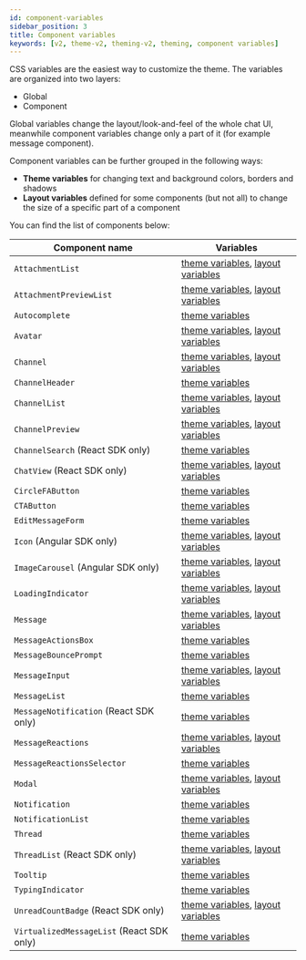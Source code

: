 ```yaml
---
id: component-variables
sidebar_position: 3
title: Component variables
keywords: [v2, theme-v2, theming-v2, theming, component variables]
---
```


CSS variables are the easiest way to customize the theme. The variables are organized into two layers:

- Global
- Component

Global variables change the layout/look-and-feel of the whole chat UI, meanwhile component variables change only a part of it (for example message component).

Component variables can be further grouped in the following ways:

- **Theme variables** for changing text and background colors, borders and shadows
- **Layout variables** defined for some components (but not all) to change the size of a specific part of a component

You can find the list of components below:

| Component name                            | Variables                                                                                                                                                                                                                                                                                            |
| ----------------------------------------- | ---------------------------------------------------------------------------------------------------------------------------------------------------------------------------------------------------------------------------------------------------------------------------------------------------- |
| `AttachmentList`                          | [theme variables](https://github.com/GetStream/stream-chat-css/tree/v5.0.2/src/v2/styles/AttachmentList/AttachmentList-theme.scss), [layout variables](https://github.com/GetStream/stream-chat-css/tree/v5.0.2/src/v2/styles/AttachmentList/AttachmentList-layout.scss)                             |
| `AttachmentPreviewList`                   | [theme variables](https://github.com/GetStream/stream-chat-css/tree/v5.0.2/src/v2/styles/AttachmentPreviewList/AttachmentPreviewList-theme.scss), [layout variables](https://github.com/GetStream/stream-chat-css/tree/v5.0.2/src/v2/styles/AttachmentPreviewList/AttachmentPreviewList-layout.scss) |
| `Autocomplete`                            | [theme variables](https://github.com/GetStream/stream-chat-css/tree/v5.0.2/src/v2/styles/Autocomplete/Autocomplete-theme.scss)                                                                                                                                                                       |
| `Avatar`                                  | [theme variables](https://github.com/GetStream/stream-chat-css/tree/v5.0.2/src/v2/styles/Avatar/Avatar-theme.scss), [layout variables](https://github.com/GetStream/stream-chat-css/tree/v5.0.2/src/v2/styles/Avatar/Avatar-layout.scss)                                                             |
| `Channel`                                 | [theme variables](https://github.com/GetStream/stream-chat-css/tree/v5.0.2/src/v2/styles/Channel/Channel-theme.scss), [layout variables](https://github.com/GetStream/stream-chat-css/tree/v5.0.2/src/v2/styles/Channel/Channel-layout.scss)                                                         |
| `ChannelHeader`                           | [theme variables](https://github.com/GetStream/stream-chat-css/tree/v5.0.2/src/v2/styles/ChannelHeader/ChannelHeader-theme.scss)                                                                                                                                                                     |
| `ChannelList`                             | [theme variables](https://github.com/GetStream/stream-chat-css/tree/v5.0.2/src/v2/styles/ChannelList/ChannelList-theme.scss), [layout variables](https://github.com/GetStream/stream-chat-css/tree/v5.0.2/src/v2/styles/ChannelList/ChannelList-layout.scss)                                         |
| `ChannelPreview`                          | [theme variables](https://github.com/GetStream/stream-chat-css/tree/v5.0.2/src/v2/styles/ChannelPreview/ChannelPreview-theme.scss), [layout variables](https://github.com/GetStream/stream-chat-css/tree/v5.0.2/src/v2/styles/ChannelPreview/ChannelPreview-layout.scss)                             |
| `ChannelSearch` (React SDK only)          | [theme variables](https://github.com/GetStream/stream-chat-css/tree/v5.0.2/src/v2/styles/ChannelSearch/ChannelSearch-theme.scss)                                                                                                                                                                     |
| `ChatView` (React SDK only)               | [theme variables](https://github.com/GetStream/stream-chat-css/tree/v5.0.2/src/v2/styles/ChatView/ChatView-theme.scss), [layout variables](https://github.com/GetStream/stream-chat-css/tree/v5.0.2/src/v2/styles/ChatView/ChatView-layout.scss)                                                     |
| `CircleFAButton`                          | [theme variables](https://github.com/GetStream/stream-chat-css/tree/v5.0.2/src/v2/styles/CircleFAButton/CircleFAButton-theme.scss)                                                                                                                                                                   |
| `CTAButton`                               | [theme variables](https://github.com/GetStream/stream-chat-css/tree/v5.0.2/src/v2/styles/CTAButton/CTAButton-theme.scss)                                                                                                                                                                             |
| `EditMessageForm`                         | [theme variables](https://github.com/GetStream/stream-chat-css/tree/v5.0.2/src/v2/styles/EditMessageForm/EditMessageForm-theme.scss)                                                                                                                                                                 |
| `Icon` (Angular SDK only)                 | [theme variables](https://github.com/GetStream/stream-chat-css/tree/v5.0.2/src/v2/styles/Icon/Icon-theme.scss), [layout variables](https://github.com/GetStream/stream-chat-css/tree/v5.0.2/src/v2/styles/Icon/Icon-layout.scss)                                                                     |
| `ImageCarousel` (Angular SDK only)        | [theme variables](https://github.com/GetStream/stream-chat-css/tree/v5.0.2/src/v2/styles/ImageCarousel/ImageCarousel-theme.scss), [layout variables](https://github.com/GetStream/stream-chat-css/tree/v5.0.2/src/v2/styles/ImageCarousel/ImageCarousel-layout.scss)                                 |
| `LoadingIndicator`                        | [theme variables](https://github.com/GetStream/stream-chat-css/tree/v5.0.2/src/v2/styles/LoadingIndicator/LoadingIndicator-theme.scss), [layout variables](https://github.com/GetStream/stream-chat-css/tree/v5.0.2/src/v2/styles/LoadingIndicator/LoadingIndicator-layout.scss)                     |
| `Message`                                 | [theme variables](https://github.com/GetStream/stream-chat-css/tree/v5.0.2/src/v2/styles/Message/Message-theme.scss), [layout variables](https://github.com/GetStream/stream-chat-css/tree/v5.0.2/src/v2/styles/Message/Message-layout.scss)                                                         |
| `MessageActionsBox`                       | [theme variables](https://github.com/GetStream/stream-chat-css/tree/v5.0.2/src/v2/styles/MessageActionsBox/MessageActionsBox-theme.scss)                                                                                                                                                             |
| `MessageBouncePrompt`                     | [theme variables](https://github.com/GetStream/stream-chat-css/tree/v5.0.2/src/v2/styles/MessageBouncePrompt/MessageBouncePrompt-theme.scss)                                                                                                                                                         |
| `MessageInput`                            | [theme variables](https://github.com/GetStream/stream-chat-css/tree/v5.0.2/src/v2/styles/MessageInput/MessageInput-theme.scss), [layout variables](https://github.com/GetStream/stream-chat-css/tree/v5.0.2/src/v2/styles/MessageInput/MessageInput-layout.scss)                                     |
| `MessageList`                             | [theme variables](https://github.com/GetStream/stream-chat-css/tree/v5.0.2/src/v2/styles/MessageList/MessageList-theme.scss)                                                                                                                                                                         |
| `MessageNotification` (React SDK only)    | [theme variables](https://github.com/GetStream/stream-chat-css/tree/v5.0.2/src/v2/styles/MessageNotification/MessageNotification-theme.scss)                                                                                                                                                         |
| `MessageReactions`                        | [theme variables](https://github.com/GetStream/stream-chat-css/tree/v5.0.2/src/v2/styles/MessageReactions/MessageReactions-theme.scss), [layout variables](https://github.com/GetStream/stream-chat-css/tree/v5.0.2/src/v2/styles/MessageReactions/MessageReactions-layout.scss)                     |
| `MessageReactionsSelector`                | [theme variables](https://github.com/GetStream/stream-chat-css/tree/v5.0.2/src/v2/styles/MessageReactionsSelector/MessageReactionsSelector-theme.scss)                                                                                                                                               |
| `Modal`                                   | [theme variables](https://github.com/GetStream/stream-chat-css/tree/v5.0.2/src/v2/styles/Modal/Modal-theme.scss), [layout variables](https://github.com/GetStream/stream-chat-css/tree/v5.0.2/src/v2/styles/Modal/Modal-layout.scss)                                                                 |
| `Notification`                            | [theme variables](https://github.com/GetStream/stream-chat-css/tree/v5.0.2/src/v2/styles/Notification/Notification-theme.scss)                                                                                                                                                                       |
| `NotificationList`                        | [theme variables](https://github.com/GetStream/stream-chat-css/tree/v5.0.2/src/v2/styles/NotificationList/NotificationList-theme.scss)                                                                                                                                                               |
| `Thread`                                  | [theme variables](https://github.com/GetStream/stream-chat-css/tree/v5.0.2/src/v2/styles/Thread/Thread-theme.scss)                                                                                                                                                                                   |
| `ThreadList` (React SDK only)             | [theme variables](https://github.com/GetStream/stream-chat-css/tree/v5.0.2/src/v2/styles/ThreadList/ThreadList-theme.scss), [layout variables](https://github.com/GetStream/stream-chat-css/tree/v5.0.2/src/v2/styles/ThreadList/ThreadList-layout.scss)                                             |
| `Tooltip`                                 | [theme variables](https://github.com/GetStream/stream-chat-css/tree/v5.0.2/src/v2/styles/Tooltip/Tooltip-theme.scss)                                                                                                                                                                                 |
| `TypingIndicator`                         | [theme variables](https://github.com/GetStream/stream-chat-css/tree/v5.0.2/src/v2/styles/TypingIndicator/TypingIndicator-theme.scss)                                                                                                                                                                 |
| `UnreadCountBadge` (React SDK only)       | [theme variables](https://github.com/GetStream/stream-chat-css/tree/v5.0.2/src/v2/styles/UnreadCountBadge/UnreadCountBadge-theme.scss), [layout variables](https://github.com/GetStream/stream-chat-css/tree/v5.0.2/src/v2/styles/UnreadCountBadge/UnreadCountBadge-layout.scss)                     |
| `VirtualizedMessageList` (React SDK only) | [theme variables](https://github.com/GetStream/stream-chat-css/tree/v5.0.2/src/v2/styles/VirtualizedMessageList/VirtualizedMessageList-theme.scss)                                                                                                                                                   |

